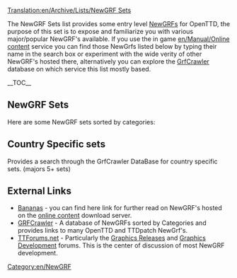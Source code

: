 [[Translation:en/Archive/Lists/NewGRF Sets]]
{{en/Delete|Article obsolete, redundant page, outdated, overlaps with https://wiki.openttd.org/NewGRF_List, maintaining both is a waste of effort |[[en/Andythenorth|andythenorth]] ([[en/Andythenorth|talk]]) 16:50, 3 September 2017 (UTC)}}



The NewGRF Sets list provides some entry level [[en/Manual/NewGRF|NewGRF]]s for OpenTTD, the purpose of this set is to expose and familiarize you with various major/popular NewGRF's available.
If you use the in game [[en/Manual/Online content]] service you can find those NewGrfs listed below by typing their name in the search box or experiment with the wide verity of other NewGRF's hosted there, alternatively you can explore the [http://grfcrawler.tt-forums.net/ GrfCrawler] database on which service this list mostly based.

{{en/Ambox|type=content
|image=en/UnderConstructionOrange.png|text='''Work in process'''<br/>At the moment the list includes some NewGrfs as place holders, feel free to replace them with more educate entry level NewGrf's when, priority is for NewGRFS that available on [http://bananas.openttd.org/en/newgrf/ Bananas].
}}{{en/-}}

__TOC__

==NewGRF Sets==
Here are some NewGRF sets sorted by categories:

{{en/Newgrf|Title        = Vehicles
|Subtitle     = Everything which transports cargo for you
|Category     = 1
|Image        =en/Grfcrawler vehicles.png|Name1        = [[en/Community/NewGRF/2cc TrainSet|2cc - Trains of the World]]
|Id1          = 27711001
|Description1 = The 2cc Set includes trains from all around the world, drawn in dual company colors.
|Image1       = 2cc_TrainSet_logo 125px.PNG
|Homepage1    = http://users.tt-forums.net/2cc/index.html
|Bananas1     = http://binaries.openttd.org/bananas/newgrf/2cc_Trainset-1.0.1.tar.gz
|links1       = 
|Name2        = [[en/Community/NewGRF/Generic Road Vehicle and Tram Set|GRVTS eGRVTS - Generic Road Vehicle and Tram Set]] 
|Id2          = 52571201,52571201 
|Description2 = Includes road vehicles and trams for 1920 to 2050, support newGRF cargoes.<br>Extended version Includes additional vehicles for 1800 to 2075, with total of 218 Vehicles. 
|Image2       =en/EGRVTS 125px.png|Homepage2    = http://www.tt-forums.net/viewtopic.php?f=26&t=33415
|Bananas2     = http://binaries.openttd.org/bananas/newgrf/eGRVTS-1.0.tar.gz
|links2       =
|revision2    = r13850
|Name3        = [[en/Community/NewGRF/Aviators Aircraft Set|(AV8) Aviators Aircraft]]
|Id3          = 44440A01,44440A03 
|Description3 = Include a large range of planes from early propeller aircraft in 1920 to 2050.<br> Utilising different graphics for taxiing, and takeoff and landing,includes landing and take off sounds. 
|Image3       =en/Av8 125px.png|Homepage3    = http://www.pikkarail.com/ttdp/av8/index.htm
|Bananas3     = http://binaries.openttd.org/bananas/newgrf/Av8_extra_aircraft-1.501.tar.gz
|links3       =
|Name4        = Very large ships or Fish
|Id4          = 425F0101,414E0101
|Description4 = [http://www.tt-forums.net/viewtopic.php?f=36&t=33030 Very large ships] - Modified parameters of the ships - they are much larger and appropriately more expensive.<br/>[http://tt-foundry.com/sets/FISH Fish] - River boats, lake ships and coasters in a range of attractive sizes from 15t to 1080t. Features lickable pixels in two company colours.
|Image4       =en/Fish 125ps.png|Homepage4    = http://tt-foundry.com/sets/FISH
|Bananas4     = http://binaries.openttd.org/bananas/newgrf/Very_large_ships-0.1.tar.gz
|links4       = 
}}

{{en/Newgrf|Title        = Stations
|Subtitle     = Train stations and airports
|Category     = 2
|Image        =en/Grfcrawler station.png|Name1        = Industrial Stations
|Id1          = 4A430002 
|Description1 = Industrial stations with facilities to cover all cargos in the game. Features gradual loading cargo showing in platforms, animated sprites and non-track tiles.
|Image1       = Industrial Stations Renewal 125px.png
|Homepage1    = http://www.as-st.com/ttd/indstatstech/index.html
|Bananas1     = http://binaries.openttd.org/bananas/newgrf/Industrial_Stations_Renewal-0.8.0.tar.gz
|links1       = [www.tt-forums.net/viewtopic.php?f=26&t=27112&st=0&sk=t&sd=a Discussion]
|Name2        = City Stations
|Id2          = 52455400 
|Description2 = City stations for TTDPatch/OpenTTD (Nightlies). Part of the former Project Generic Stations.
|Image2       =en/City Stations 125px.png|Homepage2    = http://www.tt-forums.net/viewtopic.php?t=21344
|links2       =
|Name3        = Suburban Stations
|Id3          = 52455300 
|Description3 = Suburban stations for TTDPatch/OpenTTD (Nightlies). Part of the former Project Generic Stations.
|Image3       =en/Suburban Stations 125px.png|Homepage3    = http://www.tt-forums.net/viewtopic.php?t=21344
|Bananas3     = http://binaries.openttd.org/bananas/newgrf/Suburban_Stations-1.tar.gz
|links3       = 
|Name4        = Rural Stations
|Id4          = 5245200
|Description4 = Full compliment of station elements. Full-tile platforms, basic platforms, platforms, benches, shelters in a number of combinations, an overpass, and a passenger building.
|Image4       =en/Rural Stations 125px.png|Homepage4    = http://www.tt-forums.net/viewtopic.php?t=21344
|Bananas4     = http://binaries.openttd.org/bananas/newgrf/Rural_Stations-1.tar.gz
|links4       = 
}}

{{en/Newgrf|Title        = Town Buildings
|Subtitle     = NewGRF providing houses
|Category     = 3
|Image        =en/Grfcrawler townbuildings.png|Name1        = Total Town Replacement Set version 3
|Id1          = 56430001 
|Description1 = A set to replace all original TTD town buildings or to be used as an addition to the original TTD town buildings.
Its contains some "special" buildings, ECS features, two road sets and more
|Image1       = Total Town Replacement Set version 3 125px.png
|Homepage1    = http://www.tt-forums.net/viewtopic.php?t=8878
|Bananas1     = http://binaries.openttd.org/bananas/newgrf/Total_Town_Replacement_Set-3.02a.tar.gz
|links1       =
}}

{{en/Newgrf|Title        = Industries / Cargoes
|Subtitle     = Industry sets and cargo modifications
|Category     = 4
|Image        =en/Grfcrawler industriescargo.png|Name1        = [[en/Community/NewGRF/ECS Vectors]]
|Id1          = 4D656F9C,4D656F95,4D656F96,4D656F94,4D656F9A,4D656F97,4D656F91,4D656F9D 
|Description1 = Includes variety of new industries set you can choose from Machinery, Chemicals, Wood, Agricultural and Construction.
|Image1       = ECS Basics vector 125px.png
|Homepage1    = http://george.zernebok.net/newgrf/downloads.html
|Bananas1     = yes
|links1       =
|Name2        = FIRS Industry Set
|Id2          = 
|Description2 = lots of raw materials to move and nice range of 'final' cargos including the ability to deliver both goods and food to towns in all climates.<br /> Features game progression as different eras will bring different industries with them, which will require you to evolve your transport routes over time and make for more interesting and challenging gameplay.
|Image2       =en/FIRS 125px.png|Homepage2    = http://tt-foundry.com/sets/FIRS/schema/industries
|Bananas2     = http://binaries.openttd.org/bananas/newgrf/FIRS_Industry_Replacement_Set-0.5.0.tar.gz
|links2       = 
}}

{{en/Newgrf|Title        = Infrastructure
|Subtitle     = Infrastructure like road and rails
|Category     = 5
|Image        =en/Grfcrawler infrastructure.png|Name1        = Total Bridge Renewal Set 
|Id1          = 74677462 
|Description1 = Add's many new bridges, with some updated originals.<br />Note: may not have compatibility with existing roadset or railset.
|Image1       = Total Bridge Renewal Set 125px.png
|Homepage1    = http://www.tt-forums.net/viewtopic.php?p=600577#p600577
|Bananas1     = http://binaries.openttd.org/bananas/newgrf/Total_Bridge_Renewal_Set-1.12.tar.gz
|links1       =
|Name2        = Swedish Rails
|Id2          = 53455230
|Description2 = A fully snow aware rail set for normal and electrified rails
|Image2       =en/Swedish Rails 125px.png|Homepage2    = http://dev.openttdcoop.org/projects/swedishrails/
|Bananas2     = http://binaries.openttd.org/bananas/newgrf/Swedish_Rails-0.6.0.tar.gz
|links2       = http://www.tt-forums.net/viewtopic.php?f=67&t=48876
|Name3        = Bigger Train Depots 
|Id3          = 19060801
|Description3 = If you thinking how the hell that 12 wagons long train fit in that tiny depot this addon is just for you.
|Image3       =en/Bigger Train Depots 125px.png|Homepage3    = http://www.tt-forums.net/viewtopic.php?f=36&t=40577&start=0
|Bananas3     = http://binaries.openttd.org/bananas/newgrf/Bigger_Depots-0.3.tar.gz
|links3       =
}}

{{en/Newgrf|Title        = Landscape
|Subtitle     = Landscape altering NewGRF
|Category     = 7
|Image        =en/Grfcrawler landscape.png|Name1        = Smooth Snow Transition
|Id1          = 54560103
|Description1 = Make in the arctic and temperate climate a smooth transition from grass to snow instead of three steps.
|Image1       = Smooth Snow Transition 125px.png
|Homepage1    = http://addi.tt-ms.de/
|Bananas1     = http://binaries.openttd.org/bananas/newgrf/Smooth_Snow_Transition-1.2.tar.gz
|links1       =
|Name2        = Full TTO Conversion
|Id2          = 4A5A0105
|Description2 = This will change TTD to TTO graphically. Also some extra files and an easter egg included.
|Image2       =en/Full TTO Conversion 125px.png|Homepage2    = http://www.tt-forums.net/viewtopic.php?f=26&t=39317
|Bananas2     = http://binaries.openttd.org/bananas/newgrf/TTO_Full_Conversion-1.4.1.tar.gz
|links2       =
}}

{{en/Newgrf|Title        = Other
|Subtitle     = Everything which doesn't fit another category
|Category     = 8
|Image        =en/Grfcrawler other.png|Name1        = [[en/Community/NewGRF/Toyland to Mars Conversion]]
|Id1          = 4D656F54
|Description1 = Default Mars graphics is from Mars landscape for TTO
|Image1       = Toyland to Mars Conversion 125px.png
|Homepage1    = http://george.zernebok.net/
|links1       =
|Name2        = Manga Faces
|Id2          = 747C0000
|Description2 = GRF to replace the game's faces with manga-styled ones.
|Image2       =en/Manga Faces 125px.png|Homepage2    = http://www.as-st.com/ttd/japan/index.html
|links2       =
}}

== Country Specific sets ==
Provides a search through the GrfCrawler DataBase for country specific sets. (majors 5+ sets) 
{{en/Navbox|navbar = off
|state  = off      
|name   = Country Specific sets 
|title  = Country Specific sets
|group1 = Major
|list1  = {{en/Nowrap begin}} (13) [http://grfcrawler.tt-forums.net/index.php?do=search&q=UK UK]<!--
                 -->{{en/·w}} (7) [http://grfcrawler.tt-forums.net/index.php?do=search&q=americ USA]<!--   US 
                 -->{{en/·w}} (6) [http://grfcrawler.tt-forums.net/index.php?do=search&q=Japan Japanese]<!--
                 -->{{en/·w}} (5) [http://grfcrawler.tt-forums.net/index.php?do=search&q=Dutch Dutch]{{en/Nowrap end}}
|group2 = Minor
|list2  = {{en/Nowrap begin}} (4) [http://grfcrawler.tt-forums.net/index.php?do=search&q=Serb Serbian]<!--
                 -->{{en/·w}} (3) [http://grfcrawler.tt-forums.net/index.php?do=search&q=Lithuan Lithuanian]<!--
                 -->{{en/·w}} [http://grfcrawler.tt-forums.net/index.php?do=search&q=Swed Swedish]<!--
                 -->{{en/·w}} (2) [http://grfcrawler.tt-forums.net/index.php?do=search&q=Austral Australian]<!--
                 -->{{en/·w}} [http://grfcrawler.tt-forums.net/index.php?do=search&q=Finn Finnish]<!--
                 -->{{en/·w}} [http://grfcrawler.tt-forums.net/index.php?do=search&q=Norweg Norwegian]<!--
                 -->{{en/·w}} [http://grfcrawler.tt-forums.net/index.php?do=search&q=Russi Russian]<!--  USSR
                 -->{{en/·w}} [http://grfcrawler.tt-forums.net/index.php?do=search&q=Spanish Spanish]{{en/Nowrap end}}
}}


==External Links==

*[http://bananas.openttd.org/en/newgrf/ Bananas] - you can find here link for further read on NewGRF's hosted on the [[en/Manual/Online content|online content]] download server.
*[http://grfcrawler.tt-forums.net/ GRFCrawler] - A database of NewGRFs sorted by Categories and provides links to many OpenTTD and TTDpatch NewGrf's.
*[http://www.tt-forums.net/index.php TTForums.net] - Particularly the [http://www.tt-forums.net/viewforum.php?f=67 Graphics Releases] and [http://www.tt-forums.net/viewforum.php?f=26 Graphics Development] forums. This is the center of discussion of most NewGRF development.


{{en/Navbox NewGRF}}


[[Category:en/NewGRF]]